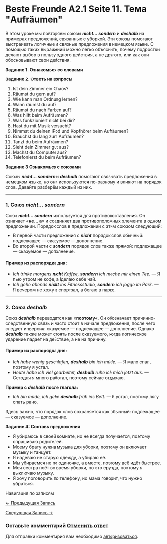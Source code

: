 # Beste Freunde A2.1 Seite 11. Тема "Aufräumen"

<!-- Index: 1 | Date: 2024-10-27 13:32 +00:00 -->
<!-- Source: https://lerne-deutsch.ru/beste-freunde-a2-1-seite-11/ -->

В этом уроке мы повторяем союзы ***nicht… sondern*** и ***deshalb*** на примерах предложений, связанных с уборкой. Эти союзы помогают выстраивать логичные и связные предложения в немецком языке. С помощью таких выражений можно легко объяснить, почему подростки делают выбор в пользу одного действия, а не другого, или как они обосновывают свои действия.

**Задание 1. Ознакомься со словами**

**Задание 2. Ответь на вопросы**

1. Ist dein Zimmer ein Chaos?
2. Räumst du gern auf?
3. Wie kann man Ordnung lernen?
4. Wann räumst du auf?
5. Räumst du nach Farben auf?
6. Was hilft beim Aufräumen?
7. Was funkzioniert nicht bei dir?
8. Hast du mit Musik versucht?
9. Nimmst du deinen iPod und Kopfhörer beim Aufräumen?
10. Brauchst du lang zum Aufräumen?
11. Tanzt du beim Aufräumen?
12. Sieht dein Zimmer gut aus?
13. Machst du Computer aus?
14. Telefonierst du beim Aufräumen?

**Задание 3 Ознакомься с союзами**

Союзы ***nicht… sondern*** и ***deshalb*** помогают связывать предложения в немецком языке, но они используются по-разному и влияют на порядок слов. Давайте разберём каждый из них.

---

### 1. **Союз *nicht… sondern***

Союз ***nicht… sondern*** используется для противопоставления. Он означает «**не… а**» и соединяет два противоположных элемента в одном предложении. Порядок слов в предложении с этим союзом следующий:

* В первой части предложения с ***nicht*** порядок слов обычный: подлежащее — сказуемое — дополнение.
* Во второй части с ***sondern*** порядок слов также прямой: подлежащее — сказуемое — дополнение.

#### Пример из распорядка дня:

* *Ich trinke morgens **nicht** Kaffee, **sondern** ich mache mir einen Tee.* — Я пью утром не кофе, а lделаю себе чай.
* *Ich gehe abends **nicht** ins Fitnessstudio, **sondern** ich jogge im Park.* — Я вечером не хожу в спортзал, а бегаю в парке.

---

### 2. **Союз *deshalb***

Союз ***deshalb*** переводится как «**поэтому**«. Он обозначает причинно-следственную связь и часто стоит в начале предложения, после чего следует инверсия: сказуемое — подлежащее — дополнение. Однако ***deshalb*** также может стоять после сказуемого, когда логическое ударение падает на действие, а не на причину.

#### Пример из распорядка дня:

* *Ich habe wenig geschlafen, **deshalb** bin ich müde.* — Я мало спал, поэтому я устал.
* *Heute habe ich viel gearbeitet, **deshalb** ruhe ich mich jetzt aus.* — Сегодня я много работал, поэтому сейчас отдыхаю.

**Пример с *deshalb* после глагола:**

* *Ich bin müde, ich gehe **deshalb** früh ins Bett.* — Я устал, поэтому лягу спать рано.

Здесь важно, что порядок слов сохраняется как обычный: подлежащее — сказуемое — дополнение.

**Задание 4: Составь предложения**

* Я убираюсь в своей комнате, но не всегда получается, поэтому спрашиваю родителей.
* Моему брату нужна музыка для уборки, поэтому он включает музыку и танцует.
* Я надеваю не старую одежду, а убираю её.
* Мы убираемся не по одиночке, а вместе, поэтому всё идёт быстрее.
* Моя сестра поёт во время уборки, но это ерунда, поэтому я выключаю музыку.
* Я хочу поговорить по телефону, но мама говорит, что нужно убраться.


Навигация по записям

[← Предыдущая Запись](https://lerne-deutsch.ru/6-verben-mit-akkusativ-a1-a2-1/ "6 глаголов с винительным (Akkusativ). Часть 1")

[Следующая Запись →](https://lerne-deutsch.ru/20-themen-sprechen-b2/ "20 устных тем 2024  для экзамена Sprechen B2-С2")

### Оставьте комментарий [Отменить ответ](/beste-freunde-a2-1-seite-11/#respond)

Для отправки комментария вам необходимо [авторизоваться](https://lerne-deutsch.ru/my-account/?redirect_to=https%3A%2F%2Flerne-deutsch.ru%2Fbeste-freunde-a2-1-seite-11%2F).